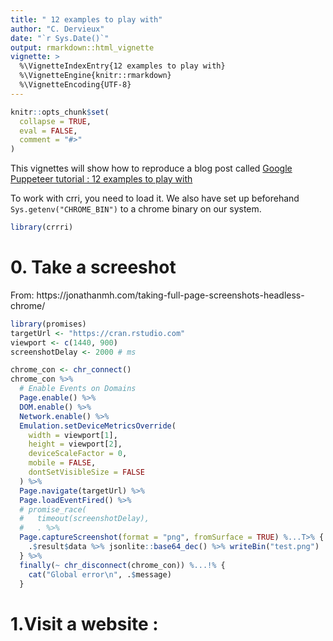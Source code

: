 ```yaml
---
title: " 12 examples to play with"
author: "C. Dervieux"
date: "`r Sys.Date()`"
output: rmarkdown::html_vignette
vignette: >
  %\VignetteIndexEntry{12 examples to play with}
  %\VignetteEngine{knitr::rmarkdown}
  %\VignetteEncoding{UTF-8}
---
```


```r
knitr::opts_chunk$set(
  collapse = TRUE,
  eval = FALSE,
  comment = "#>"
)
```

This vignettes will show how to reproduce a blog post called [Google Puppeteer
tutorial : 12 examples to play
with](https://www.aymen-loukil.com/en/blog-en/google-puppeteer-tutorial-with-examples/)

To work with crri, you need to load it. We also have set up beforehand `Sys.getenv("CHROME_BIN")` to a chrome binary on our system.

```r
library(crrri)
```

# 0. Take a screeshot

From: https://jonathanmh.com/taking-full-page-screenshots-headless-chrome/


```r
library(promises)
targetUrl <- "https://cran.rstudio.com"
viewport <- c(1440, 900)
screenshotDelay <- 2000 # ms

chrome_con <- chr_connect()
chrome_con %>%
  # Enable Events on Domains
  Page.enable() %>%
  DOM.enable() %>%
  Network.enable() %>%
  Emulation.setDeviceMetricsOverride(
    width = viewport[1],
    height = viewport[2],
    deviceScaleFactor = 0,
    mobile = FALSE,
    dontSetVisibleSize = FALSE
  ) %>%
  Page.navigate(targetUrl) %>%
  Page.loadEventFired() %>%
  # promise_race(
  #   timeout(screenshotDelay),
  #   . %>%
  Page.captureScreenshot(format = "png", fromSurface = TRUE) %...T>% {
    .$result$data %>% jsonlite::base64_dec() %>% writeBin("test.png")
  } %>%
  finally(~ chr_disconnect(chrome_con)) %...!% {
    cat("Global error\n", .$message)
  }
```


# 1.Visit a website :

```r
```

